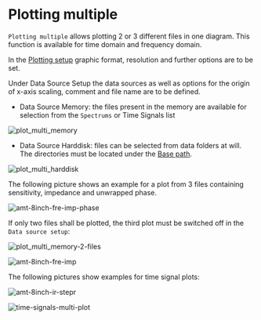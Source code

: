 # Plotting multiple

``Plotting multiple`` allows plotting 2 or 3 different files in one diagram. This function is available for time domain and frequency domain.

In the [Plotting setup](/en/help/plot/plotting) graphic format, resolution and further options are to be set.

Under Data Source Setup the data sources as well as options for the origin of x-axis scaling, comment and file name are to be defined.

- Data Source Memory: the files present in the memory are available for selection from the ``Spectrums`` or Time Signals list

![plot_multi_memory](/plot_multi_memory.gif)

- Data Source Harddisk: files can be selected from data folders at will. The directories must be located under the [Base path](/en/help/file/preferences).

![plot_multi_harddisk](/plot_multi_harddisk.gif)

The following picture shows an example for a plot from 3 files containing sensitivity, impedance and unwrapped phase.

![amt-8inch-fre-imp-phase](/amt-8inch-fre-imp-phase.png)

If only two files shall be plotted, the third plot must be switched off in the ``Data source setup``:

![plot_multi_memory-2-files](/plot_multi_memory-2-files.gif)

![amt-8inch-fre-imp](/amt-8inch-fre-imp.png)

The following pictures show examples for time signal plots:

![amt-8inch-ir-stepr](/amt-8inch-ir-stepr.png)

![time-signals-multi-plot](/time-signals-multi-plot.png)
